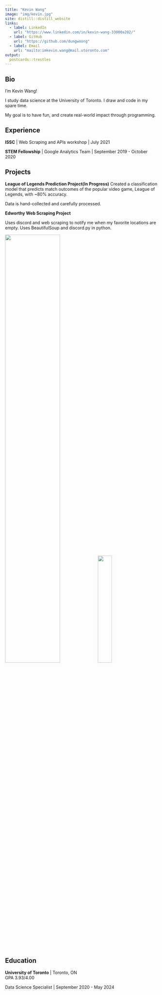 ```yaml
---
title: "Kevin Wang"
image: "img/kevin.jpg"
site: distill::distill_website
links:
  - label: LinkedIn
    url: "https://www.linkedin.com/in/kevin-wang-33000a202/"
  - label: GitHub
    url: "https://github.com/dungwoong"
  - label: Email
    url: "mailto:imkevin.wang@mail.utoronto.com"
output:
  postcards::trestles
---
```

 
## Bio

I'm Kevin Wang!

I study data science at the University of Toronto. I draw and code in my spare time.<br>

My goal is to have fun, and create real-world impact through programming.

## Experience

**ISSC** | Web Scraping and APIs workshop | July 2021

**STEM Fellowship** | Google Analytics Team | September 2019 - October 2020

## Projects

**League of Legends Prediction Project(In Progress)**
Created a classification model that predicts match outcomes of the popular video game, League of Legends, with ~80% accuracy.

Data is hand-collected and carefully processed.

**Edworthy Web Scraping Project** 

Uses discord and web scraping to notify me when my favorite locations are empty.
Uses BeautifulSoup and discord.py in python.

![](img/bot2.JPG){width=60%} ![](img/bot1.JPG){width=30%}

## Education

**University of Toronto** | Toronto, ON<br>
GPA 3.93/4.00

Data Science Specialist | September 2020 - May 2024
